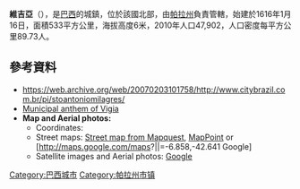 '''維吉亞'''（{{lang-pt|Vigia}}），是[[巴西|巴西]]的城鎮，位於該國北部，由[[帕拉州|帕拉州]]負責管轄，始建於1616年1月16日，面積533平方公里，海拔高度6米，2010年人口47,902，人口密度每平方公里89.73人。

==參考資料==
*https://web.archive.org/web/20070203101758/http://www.citybrazil.com.br/pi/stoantoniomilagres/ {{pt icon}}
*[[:wikt:pt:Hino_do_município_de_Vigia|Municipal anthem of Vigia]] {{pt icon}}
*'''Map and Aerial photos:'''
**Coordinates: {{coord|0|51|30|S|48|8|30|W|region:BR}}
**Street maps: [http://www.mapquest.com/maps/map.adp?latlongtype=decimal&latitude=-6.858&longitude=-42.641&zoom=6 Street map from Mapquest], [http://maps.msn.com/map.aspx?&lats1=-6.858&lons1=-42.641&alts1=35 MapPoint]{{Dead link|date=2019年12月 |bot=InternetArchiveBot |fix-attempted=yes }} or [http://maps.google.com/maps?||=-6.858,-42.641 Google] {{Wayback|url=http://maps.google.com/maps?%7C%7C=-6.858%2C-42.641 |date=20110629064230 }}
**Satellite images and Aerial photos: [http://maps.google.com/maps?ll=-6.858,-42.641&spn=0.11,0.18&t=k Google]

{{Brazil-geo-stub}}
{{帕拉州市鎮}}
[[Category:巴西城市|Category:巴西城市]]
[[Category:帕拉州市镇|Category:帕拉州市镇]]